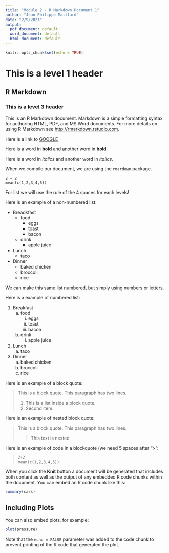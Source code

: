 ```yaml
---
title: "Module 2 - R Markdown Document 1"
author: "Jean-Philippe Maillard"
date: "2/9/2021"
output:
  pdf_document: default
  word_document: default
  html_document: default
---
```


```r
knitr::opts_chunk$set(echo = TRUE)
```

# This is a level 1 header

## R Markdown

### This is a level 3 header

This is an R Markdown document. Markdown is a simple formatting syntax for authoring HTML, PDF, and MS Word documents. For more details on using R Markdown see <http://rmarkdown.rstudio.com>.

Here is a link to [GOOGLE](http://google.com)

Here is a word in **bold** and another word in __bold__.

Here is a word in *italics* and another word in _italics_.

When we compile our document, we are using the `rmardown` package.

```
2 + 2
mean(c(1,2,3,4,5))
```

For list we will use the rule of the 4 spaces for each levels!

Here is an example of a non-numbered list:

* Breadkfast
    - food
        + eggs
        + toast
        + bacon
    - drink
        + apple juice
* Lunch
    - taco
* Dinner
    - baked chicken
    - broccoli
    - rice

We can make this same list numbered, but simply using numbers or letters.

Here is a example of numbered list:

1. Breakfast
    a. food
        i. eggs
        ii. toast
        iii. bacon
    b. drink
        i. apple juice
2. Lunch
    a. taco
3. Dinner
    a. baked chicken
    b. broccoli
    c. rice


Here is an example of a block quote:

> This is a block quote. This
> paragraph has two lines.
>
> 1. This is a list inside a block quote.
> 2. Second item.

Here is an example of nested block quote:

> This is a block quote. This
> paragraph has two lines.
>
>> This text is nested

Here is an example of code in a blockquote (we need 5 spaces after ">":

>     2+2
>     mean(c(1,2,3,4,5))











When you click the **Knit** button a document will be generated that includes both content as well as the output of any embedded R code chunks within the document. You can embed an R code chunk like this:

```r
summary(cars)
```

## Including Plots

You can also embed plots, for example:

```r
plot(pressure)
```

Note that the `echo = FALSE` parameter was added to the code chunk to prevent printing of the R code that generated the plot.
